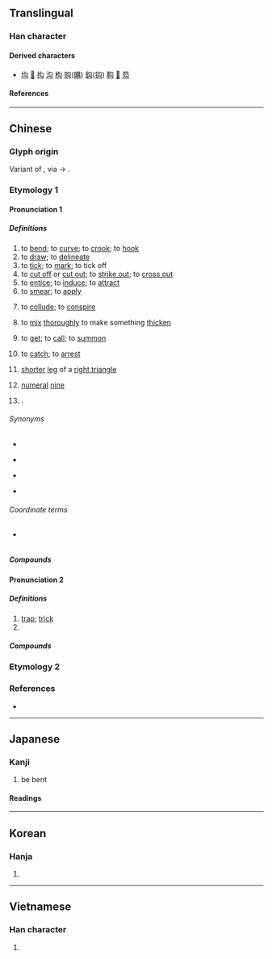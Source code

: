 {{also|句}}
{{character info}}
==Translingual==

===Han character===
{{Han char|rn=20|rad=勹|as=02|sn=4|four=27720|canj=PI|ids=⿹勹厶}}

====Derived characters====
* [[㘬]] [[𡵺]] [[抅]] [[沟]] [[构]] [[购]]([[購]]) [[鈎]]([[钩]]) [[䩓]] [[𠣛]] [[芶]]

====References====
{{Han ref|kx=0150.230|dkj=02500|dj=0339.130|hdz=10256.030|uh=52FE}}

----

==Chinese==
{{zh-forms|alt=句}}

===Glyph origin===
{{Han etym}}
Variant of {{l|zh|句}}, via {{zh-l|*口}} → {{zh-l|*厶}}.

===Etymology 1===

====Pronunciation 1====
{{zh-pron
|m=gōu
|c=ngau1,gau1
|c_note=gau1 - rare (due to homophony with {{zh-l|*㞗}})
|h=pfs=kiêu;gd=gêu1
|j=gou1
|md=gĕu/gău
|md_note=gău - “to bracket (e.g. a sentence)”
|mn=qz:kio/tw,xm,zz:ko͘/kau
|mn_note=kio/ko͘ - literary; kau - vernacular
|mn-t=gao1
|w=1keu
|mc=1
|oc=1
|cat=v,n,pn
}}

=====Definitions=====
{{zh-hanzi}}

# to [[bend]]; to [[curve]]; to [[crook]]; to [[hook]]
# to [[draw]]; to [[delineate]]
# to [[tick]]; to [[mark]]; to tick off
# to [[cut off]] or [[cut out]]; to [[strike out]]; to [[cross out]]
# to [[entice]]; to [[induce]]; to [[attract]]
# to [[smear]]; to [[apply]]
# {{lb|zh|literary|or in compounds}} to [[collude]]; to [[conspire]]
# {{lb|zh|cooking|literary|or in compounds}} to [[mix]] [[thoroughly]] to make something [[thicken]]
# {{lb|zh|literary|or in compounds}} to [[get]]; to [[call]]; to [[summon]]
# {{lb|zh|literary|or in compounds}} to [[catch]]; to [[arrest]]
# {{lb|zh|historical|_|geometry}} [[shorter]] [[leg]] of a [[right triangle]]
# [[numeral]] [[nine]] {{q|used in radio communications in aviation and by the military}}
# {{surname|zh}}.

======Synonyms======
* {{s|to entice}}
{{zh-syn-saurus|招引}}
* {{s|to collude with}}
{{zh-syn-saurus|勾結}}
* {{s|to smear}} {{zh-l|塗抹}}
* {{s|to mix thoroughly}} {{zh-l|調製}}

======Coordinate terms======
* {{s|geometry}} {{zh-l|股}}

=====Compounds=====
{{zh-der|勾攝|一筆勾銷|勾追|勾眉|勾喚|勾司人|勾銷|勾臉譜|地府勾牌|不能勾|勾串|勾拽|勾批|勾稽|勾股形|勾留|勾擾|勾連|勾決|勾帳|勾頭|勾心鬥角|勾引|勾管|勾消|勾臉|勾軍|一筆勾|勾萌|勾提|勾通|勾闌|廝勾|幾能勾|勾斷|勾使鬼|勾幹|勾勒|勾尺|勾情|一筆勾斷|勾畫|官商勾結|勾肩搭背|勾魂|勾摹|不甫能勾|不付能勾|勾抹|勾乙|勾死鬼|勾魂攝魄|勾除|勾結|勾牽|勾死人|勾欄|勾搭|勾大引小|勾勾搭搭|勾欄使者|勾芡|勾捉|一筆勾消|勾使|勾攝公事|打勾|盼辰勾|營勾|打勾勾|鷹勾鼻|贏勾|返勾|辰勾|管勾|裡勾外連|辰勾盼月|勾號|勾股}}

====Pronunciation 2====
{{zh-pron
|m=gòu
|md=gēu
|mc=2
|oc=2
|cat=n,a
}}

=====Definitions=====
{{zh-hanzi}}

# [[trap]]; [[trick]]
# {{zh-alt-form|夠|to be [[enough]]; to be [[sufficient]]; to [[reach]]; [[can]]}}

=====Compounds=====
{{zh-der|fold=1|不勾|勾當|有勾當|非法勾當|能勾|足勾}}

===Etymology 2===
{{zh-see|鉤|ss}}

===References===
* {{R:yue:Hanzi}}

{{zh-cat|Advanced}}

----

==Japanese==

===Kanji===
{{ja-kanji|grade=|rs=勹02}}

# be bent

====Readings====
{{ja-readings
|goon=く
|kanon=こう
|kun=ま-がる, とら-える, かぎ, のぞく
}}

----

==Korean==

===Hanja===
{{ko-hanja|hangeul=[[구]], [[귀]]|rv=gu, gwi|mr=ku, kwi}}

# {{rfdef|ko|sort=勹02}}

----

==Vietnamese==

===Han character===
{{vi-readings|reading=[[câu]], [[cấu]], [[cú]]|rs=勹02}}

# {{rfdef|vi|sort=勹02}}